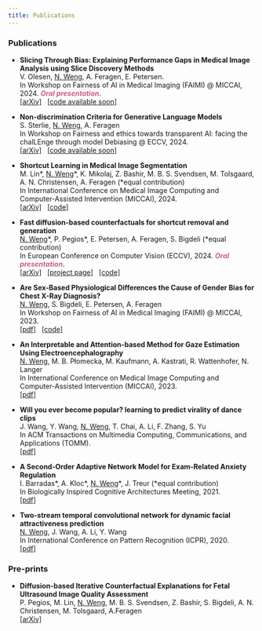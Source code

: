 ```yaml
---
title: Publications
---
```


### Publications

- **Slicing Through Bias: Explaining Performance Gaps in Medical Image Analysis using Slice Discovery Methods**<br />
V. Olesen, <ins>N. Weng</ins>, A. Feragen, E. Petersen.<br />
In Workshop on Fairness of AI in Medical Imaging (FAIMI) @ MICCAI, 2024. <span style="color:rgb(205, 93, 125)">***Oral presentation***</span>.<br />
[\[arXiv\]](https://arxiv.org/abs/2406.12142) &nbsp; [\[code available soon\]]()

- **Non-discrimination Criteria for Generative Language Models**<br />
S. Sterlie, <ins>N. Weng</ins>, A. Feragen<br />
In Workshop on Fairness and ethics towards transparent AI: facing the chalLEnge through model Debiasing @ ECCV, 2024.<br />
[\[arXiv\]](https://arxiv.org/abs/2403.08564) &nbsp; [\[code available soon\]]()

- **Shortcut Learning in Medical Image Segmentation**<br />
M. Lin\*, <ins>N. Weng</ins>\*, K. Mikolaj, Z. Bashir, M. B. S. Svendsen, M. Tolsgaard, A. N. Christensen, A. Feragen (\*equal contribution)<br />
In International Conference on Medical Image Computing and Computer-Assisted Intervention (MICCAI), 2024.<br />
[\[arXiv\]](https://arxiv.org/abs/2403.06748) &nbsp; [\[code\]](https://github.com/nina-weng/shortcut_skinseg)

- **Fast diffusion-based counterfactuals for shortcut removal and generation**<br />
<ins>N. Weng</ins>\*, P. Pegios\*, E. Petersen, A. Feragen, S. Bigdeli (\*equal contribution)<br />
In European Conference on Computer Vision (ECCV), 2024. <span style="color:rgb(205, 93, 125)">***Oral presentation***</span>.<br />
[\[arXiv\]](https://arxiv.org/pdf/2312.14223) &nbsp; [\[project page\]](https://fastdime.compute.dtu.dk/) &nbsp; [\[code\]](https://github.com/nina-weng/FastDiME_Med)

- **Are Sex-Based Physiological Differences the Cause of Gender Bias for Chest X-Ray Diagnosis?**<br />
<ins>N. Weng</ins>, S. Bigdeli, E. Petersen, A. Feragen<br />
In Workshop on Fairness of AI in Medical Imaging (FAIMI) @ MICCAI, 2023.<br />
[\[pdf\]](https://link.springer.com/chapter/10.1007/978-3-031-45249-9_14) &nbsp; [\[code\]](https://github.com/nina-weng/detecting_causes_of_gender_bias_chest_xrays)

- **An Interpretable and Attention-based Method for Gaze Estimation Using Electroencephalography**<br />
<ins>N. Weng</ins>, M. B. Płomecka, M. Kaufmann, A. Kastrati, R. Wattenhofer, N. Langer<br />
In International Conference on Medical Image Computing and Computer-Assisted Intervention (MICCAI), 2023.<br />
[\[pdf\]](https://link.springer.com/chapter/10.1007/978-3-031-43895-0_69) 

- **Will you ever become popular? learning to predict virality of dance clips**<br />
J. Wang, Y. Wang, <ins>N. Weng</ins>, T. Chai, A. Li, F. Zhang, S. Yu<br />
In ACM Transactions on Multimedia Computing, Communications, and Applications (TOMM).<br />
[\[pdf\]](https://dl.acm.org/doi/abs/10.1145/3477533) 

- **A Second-Order Adaptive Network Model for Exam-Related Anxiety Regulation**<br />
I. Barradas\*, A. Kloc\*, <ins>N. Weng</ins>\*, J. Treur (\*equal contribution)<br />
In Biologically Inspired Cognitive Architectures Meeting, 2021.<br />
[\[pdf\]](https://link.springer.com/chapter/10.1007/978-3-030-96993-6_4) 

- **Two-stream temporal convolutional network for dynamic facial attractiveness prediction**<br />
<ins>N. Weng</ins>, J. Wang, A. Li, Y. Wang<br />
In International Conference on Pattern Recognition (ICPR), 2020.<br />
[\[pdf\]](https://ieeexplore.ieee.org/abstract/document/9413333/) 

### Pre-prints

- **Diffusion-based Iterative Counterfactual Explanations for Fetal Ultrasound Image Quality Assessment**<br />
P. Pegios, M. Lin, <ins>N. Weng</ins>, M. B. S. Svendsen, Z. Bashir, S. Bigdeli, A. N. Christensen, M. Tolsgaard, A.Feragen<br />
[\[arXiv\]](https://arxiv.org/abs/2403.08700)